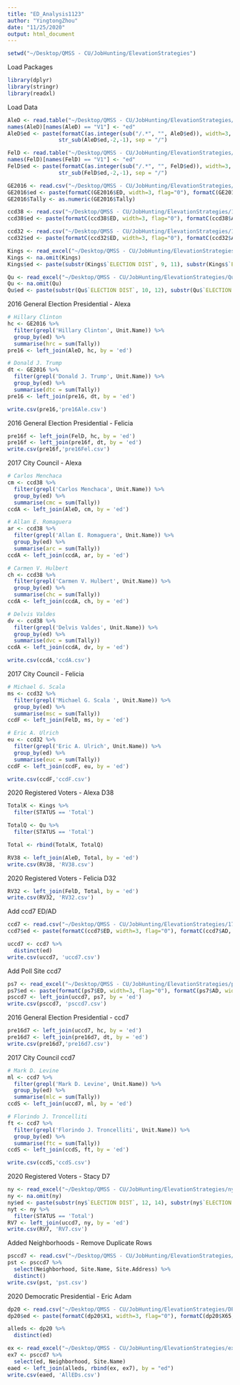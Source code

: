 ---
title: "ED_Analysis1123"
author: "YingtongZhou"
date: "11/25/2020"
output: html_document
---

```{r setup, include=FALSE}
setwd("~/Desktop/QMSS - CU/JobHunting/ElevationStrategies")
```

Load Packages
```{r}
library(dplyr)
library(stringr)
library(readxl)
```


Load Data
```{r}
AleD <- read.table("~/Desktop/QMSS - CU/JobHunting/ElevationStrategies/AleD.txt", quote="\"", comment.char="")
names(AleD)[names(AleD) == "V1"] <- "ed"
AleD$ed <- paste(formatC(as.integer(sub("/.*", "", AleD$ed)), width=3, flag="0"),
                str_sub(AleD$ed,-2,-1), sep = "/")

FelD <- read.table("~/Desktop/QMSS - CU/JobHunting/ElevationStrategies/FelD.txt", quote="\"", comment.char="")
names(FelD)[names(FelD) == "V1"] <- "ed"
FelD$ed <- paste(formatC(as.integer(sub("/.*", "", FelD$ed)), width=3, flag="0"),
                str_sub(FelD$ed,-2,-1), sep = "/")

GE2016 <- read.csv("~/Desktop/QMSS - CU/JobHunting/ElevationStrategies/GE2016.csv", stringsAsFactors = FALSE)
GE2016$ed <- paste(formatC(GE2016$ED, width=3, flag="0"), formatC(GE2016$AD, width=2, flag="0"), sep="/")
GE2016$Tally <- as.numeric(GE2016$Tally)

ccd38 <- read.csv("~/Desktop/QMSS - CU/JobHunting/ElevationStrategies/17ccd38.csv", stringsAsFactors = FALSE)
ccd38$ed <- paste(formatC(ccd38$ED, width=3, flag="0"), formatC(ccd38$AD, width=2, flag="0"), sep="/")

ccd32 <- read.csv("~/Desktop/QMSS - CU/JobHunting/ElevationStrategies/17ccd32.csv", stringsAsFactors = FALSE)
ccd32$ed <- paste(formatC(ccd32$ED, width=3, flag="0"), formatC(ccd32$AD, width=2, flag="0"), sep="/")

Kings <- read_excel("~/Desktop/QMSS - CU/JobHunting/ElevationStrategies/KingsED_nov20.xlsx", skip = 4)
Kings <- na.omit(Kings)
Kings$ed <- paste(substr(Kings$`ELECTION DIST`, 9, 11), substr(Kings$`ELECTION DIST`, 7, 8), sep="/")

Qu <- read_excel("~/Desktop/QMSS - CU/JobHunting/ElevationStrategies/QueensED_nov20.xlsx", skip = 4)
Qu <- na.omit(Qu)
Qu$ed <- paste(substr(Qu$`ELECTION DIST`, 10, 12), substr(Qu$`ELECTION DIST`, 8, 9), sep="/")
```


2016 General Election Presidential - Alexa
```{r}
# Hillary Clinton
hc <- GE2016 %>% 
  filter(grepl('Hillary Clinton', Unit.Name)) %>% 
  group_by(ed) %>% 
  summarise(hrc = sum(Tally))
pre16 <- left_join(AleD, hc, by = 'ed')

# Donald J. Trump
dt <- GE2016 %>% 
  filter(grepl('Donald J. Trump', Unit.Name)) %>% 
  group_by(ed) %>% 
  summarise(dtc = sum(Tally))
pre16 <- left_join(pre16, dt, by = 'ed')

write.csv(pre16,'pre16Ale.csv')
```


2016 General Election Presidential - Felicia
```{r}
pre16f <- left_join(FelD, hc, by = 'ed')
pre16f <- left_join(pre16f, dt, by = 'ed')
write.csv(pre16f,'pre16Fel.csv')
```


2017 City Council - Alexa
```{r}
# Carlos Menchaca
cm <- ccd38 %>% 
  filter(grepl('Carlos Menchaca', Unit.Name)) %>% 
  group_by(ed) %>% 
  summarise(cmc = sum(Tally))
ccdA <- left_join(AleD, cm, by = 'ed')

# Allan E. Romaguera
ar <- ccd38 %>% 
  filter(grepl('Allan E. Romaguera', Unit.Name)) %>% 
  group_by(ed) %>% 
  summarise(arc = sum(Tally))
ccdA <- left_join(ccdA, ar, by = 'ed')

# Carmen V. Hulbert
ch <- ccd38 %>% 
  filter(grepl('Carmen V. Hulbert', Unit.Name)) %>% 
  group_by(ed) %>% 
  summarise(chc = sum(Tally))
ccdA <- left_join(ccdA, ch, by = 'ed')

# Delvis Valdes
dv <- ccd38 %>% 
  filter(grepl('Delvis Valdes', Unit.Name)) %>% 
  group_by(ed) %>% 
  summarise(dvc = sum(Tally))
ccdA <- left_join(ccdA, dv, by = 'ed')

write.csv(ccdA,'ccdA.csv')
```


2017 City Council - Felicia
```{r}
# Michael G. Scala 
ms <- ccd32 %>% 
  filter(grepl('Michael G. Scala ', Unit.Name)) %>% 
  group_by(ed) %>% 
  summarise(msc = sum(Tally))
ccdF <- left_join(FelD, ms, by = 'ed')

# Eric A. Ulrich
eu <- ccd32 %>% 
  filter(grepl('Eric A. Ulrich', Unit.Name)) %>% 
  group_by(ed) %>% 
  summarise(euc = sum(Tally))
ccdF <- left_join(ccdF, eu, by = 'ed')

write.csv(ccdF,'ccdF.csv')
```


2020 Registered Voters - Alexa D38
```{r}
TotalK <- Kings %>% 
  filter(STATUS == 'Total')

TotalQ <- Qu %>% 
  filter(STATUS == 'Total')

Total <- rbind(TotalK, TotalQ)

RV38 <- left_join(AleD, Total, by = 'ed')
write.csv(RV38, 'RV38.csv')
```


2020 Registered Voters - Felicia D32
```{r}
RV32 <- left_join(FelD, Total, by = 'ed')
write.csv(RV32, 'RV32.csv')
```


Add ccd7 ED/AD
```{r}
ccd7 <- read.csv("~/Desktop/QMSS - CU/JobHunting/ElevationStrategies/17ccd7.csv", stringsAsFactors = FALSE)
ccd7$ed <- paste(formatC(ccd7$ED, width=3, flag="0"), formatC(ccd7$AD, width=2, flag="0"), sep="/")

uccd7 <- ccd7 %>% 
  distinct(ed)
write.csv(uccd7, 'uccd7.csv')
```


Add Poll Site ccd7
```{r}
ps7 <- read_excel("~/Desktop/QMSS - CU/JobHunting/ElevationStrategies/ps7.XLSX")
ps7$ed <- paste(formatC(ps7$ED, width=3, flag="0"), formatC(ps7$AD, width=2, flag="0"), sep="/")
psccd7 <- left_join(uccd7, ps7, by = 'ed')
write.csv(psccd7, 'psccd7.csv')
```


2016 General Election Presidential - ccd7
```{r}
pre16d7 <- left_join(uccd7, hc, by = 'ed')
pre16d7 <- left_join(pre16d7, dt, by = 'ed')
write.csv(pre16d7,'pre16d7.csv')
```


2017 City Council ccd7
```{r}
# Mark D. Levine
ml <- ccd7 %>% 
  filter(grepl('Mark D. Levine', Unit.Name)) %>% 
  group_by(ed) %>% 
  summarise(mlc = sum(Tally))
ccdS <- left_join(uccd7, ml, by = 'ed')

# Florindo J. Troncelliti
ft <- ccd7 %>% 
  filter(grepl('Florindo J. Troncelliti', Unit.Name)) %>% 
  group_by(ed) %>% 
  summarise(ftc = sum(Tally))
ccdS <- left_join(ccdS, ft, by = 'ed')

write.csv(ccdS,'ccdS.csv')
```


2020 Registered Voters - Stacy D7
```{r}
ny <- read_excel("~/Desktop/QMSS - CU/JobHunting/ElevationStrategies/nyrv.xlsx")
ny <- na.omit(ny)
ny$ed <- paste(substr(ny$`ELECTION DIST`, 12, 14), substr(ny$`ELECTION DIST`, 10, 11), sep="/")
nyt <- ny %>% 
  filter(STATUS == 'Total')
RV7 <- left_join(uccd7, ny, by = 'ed')
write.csv(RV7, 'RV7.csv')
```


Added Neighborhoods - Remove Duplicate Rows
```{r}
psccd7 <- read.csv("~/Desktop/QMSS - CU/JobHunting/ElevationStrategies/psccd7.csv", stringsAsFactors = FALSE)
pst <- psccd7 %>% 
  select(Neighborhood, Site.Name, Site.Address) %>% 
  distinct()
write.csv(pst, 'pst.csv')
```


2020 Democratic Presidential - Eric Adam
```{r}
dp20 <- read.csv("~/Desktop/QMSS - CU/JobHunting/ElevationStrategies/DP2020.csv", stringsAsFactors = FALSE)
dp20$ed <- paste(formatC(dp20$X1, width=3, flag="0"), formatC(dp20$X65, width=2, flag="0"), sep="/")

alleds <- dp20 %>% 
  distinct(ed)

ex <- read_excel("~/Desktop/QMSS - CU/JobHunting/ElevationStrategies/ex.xlsx", col_names = TRUE)
ex7 <- psccd7 %>% 
  select(ed, Neighborhood, Site.Name)
eaed <- left_join(alleds, rbind(ex, ex7), by = "ed")
write.csv(eaed, 'AllEDs.csv')
```

